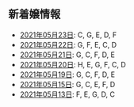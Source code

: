 新着嬢情報
----

- [2021年05月23日](/new/2021-05-23): C, G, E, D, F
- [2021年05月22日](/new/2021-05-22): G, F, E, C, D
- [2021年05月21日](/new/2021-05-21): G, C, F, D, E
- [2021年05月20日](/new/2021-05-20): H, E, G, F, C, D
- [2021年05月19日](/new/2021-05-19): G, C, F, D, E
- [2021年05月15日](/new/2021-05-15): G, C, E, F, D
- [2021年05月13日](/new/2021-05-13): F, E, G, D, C
